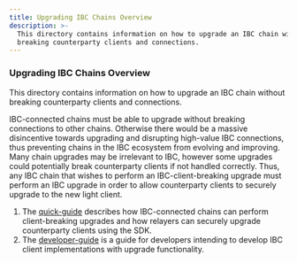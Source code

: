 ```yaml
---
title: Upgrading IBC Chains Overview
description: >-
  This directory contains information on how to upgrade an IBC chain without
  breaking counterparty clients and connections.
---
```


### Upgrading IBC Chains Overview

This directory contains information on how to upgrade an IBC chain without breaking counterparty clients and connections.

IBC-connected chains must be able to upgrade without breaking connections to other chains. Otherwise there would be a massive disincentive towards upgrading and disrupting high-value IBC connections, thus preventing chains in the IBC ecosystem from evolving and improving. Many chain upgrades may be irrelevant to IBC, however some upgrades could potentially break counterparty clients if not handled correctly. Thus, any IBC chain that wishes to perform an IBC-client-breaking upgrade must perform an IBC upgrade in order to allow counterparty clients to securely upgrade to the new light client.

1. The [quick-guide](/ibc/v4.6.x/ibc/upgrades/quick-guide) describes how IBC-connected chains can perform client-breaking upgrades and how relayers can securely upgrade counterparty clients using the SDK.
2. The [developer-guide](/ibc/v4.6.x/ibc/upgrades/developer-guide) is a guide for developers intending to develop IBC client implementations with upgrade functionality.
